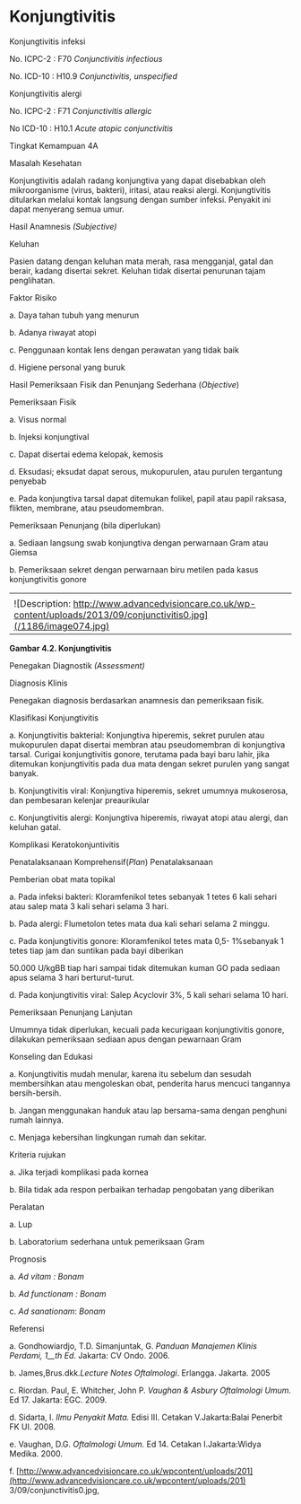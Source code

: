 # Konjungtivitis 

Konjungtivitis infeksi

No. ICPC-2 : F70 _Conjunctivitis infectious_

No. ICD-10 : H10.9 _Conjunctivitis, unspecified_

Konjungtivitis alergi

No. ICPC-2 : F71 _Conjunctivitis allergic_

No ICD-10 : H10.1 _Acute atopic conjunctivitis_

Tingkat Kemampuan 4A

Masalah Kesehatan

Konjungtivitis adalah radang konjungtiva yang dapat disebabkan oleh mikroorganisme (virus, bakteri), iritasi, atau reaksi alergi. Konjungtivitis ditularkan melalui kontak langsung dengan sumber infeksi. Penyakit ini dapat menyerang semua umur.

Hasil Anamnesis _(Subjective)_

Keluhan

Pasien datang dengan keluhan mata merah, rasa mengganjal, gatal dan berair, kadang disertai sekret. Keluhan tidak disertai penurunan tajam penglihatan.

Faktor Risiko

a. Daya tahan tubuh yang menurun

b. Adanya riwayat atopi

c. Penggunaan kontak lens dengan perawatan yang tidak baik

d. Higiene personal yang buruk

Hasil Pemeriksaan Fisik dan Penunjang Sederhana (_Objective_)

Pemeriksaan Fisik

a. Visus normal

 

b. Injeksi konjungtival

c. Dapat disertai edema kelopak, kemosis

d. Eksudasi; eksudat dapat serous, mukopurulen, atau purulen tergantung penyebab

e. Pada konjungtiva tarsal dapat ditemukan folikel, papil atau papil raksasa, flikten, membrane, atau pseudomembran.

Pemeriksaan Penunjang (bila diperlukan)

a. Sediaan langsung swab konjungtiva dengan perwarnaan Gram atau Giemsa

b. Pemeriksaan sekret dengan perwarnaan biru metilen pada kasus konjungtivitis gonore

| |
| --- |
| |
| ![Description: http://www.advancedvisioncare.co.uk/wp-content/uploads/2013/09/conjunctivitis0.jpg](/1186/image074.jpg) |

 

**Gambar 4.2. Konjungtivitis**

Penegakan Diagnostik _(Assessment)_

Diagnosis Klinis

Penegakan diagnosis berdasarkan anamnesis dan pemeriksaan fisik.

Klasifikasi Konjungtivitis

a. Konjungtivitis bakterial: Konjungtiva hiperemis, sekret purulen atau mukopurulen dapat disertai membran atau pseudomembran di konjungtiva tarsal. Curigai konjungtivitis gonore, terutama pada bayi baru lahir, jika ditemukan konjungtivitis pada dua mata dengan sekret purulen yang sangat banyak.

b. Konjungtivitis viral: Konjungtiva hiperemis, sekret umumnya mukoserosa, dan pembesaran kelenjar preaurikular

c. Konjungtivitis alergi: Konjungtiva hiperemis, riwayat atopi atau alergi, dan keluhan gatal.

 

Komplikasi Keratokonjuntivitis

Penatalaksanaan Komprehensif(_Plan_) Penatalaksanaan

Pemberian obat mata topikal

a. Pada infeksi bakteri: Kloramfenikol tetes sebanyak 1 tetes 6 kali sehari atau salep mata 3 kali sehari selama 3 hari.

b. Pada alergi: Flumetolon tetes mata dua kali sehari selama 2 minggu.

c. Pada konjungtivitis gonore: Kloramfenikol tetes mata 0,5- 1%sebanyak 1 tetes tiap jam dan suntikan pada bayi diberikan

50.000 U/kgBB tiap hari sampai tidak ditemukan kuman GO pada sediaan apus selama 3 hari berturut-turut.

d. Pada konjungtivitis viral: Salep Acyclovir 3%, 5 kali sehari selama 10 hari.

Pemeriksaan Penunjang Lanjutan

Umumnya tidak diperlukan, kecuali pada kecurigaan konjungtivitis gonore, dilakukan pemeriksaan sediaan apus dengan pewarnaan Gram

Konseling dan Edukasi

a. Konjungtivitis mudah menular, karena itu sebelum dan sesudah membersihkan atau mengoleskan obat, penderita harus mencuci tangannya bersih-bersih.

b. Jangan menggunakan handuk atau lap bersama-sama dengan penghuni rumah lainnya.

c. Menjaga kebersihan lingkungan rumah dan sekitar.

Kriteria rujukan

a. Jika terjadi komplikasi pada kornea

b. Bila tidak ada respon perbaikan terhadap pengobatan yang diberikan

Peralatan

a. Lup

b. Laboratorium sederhana untuk pemeriksaan Gram

 

Prognosis

a. _Ad vitam_ _: Bonam_

b. _Ad functionam_ _: Bonam_

c. _Ad sanationam_: _Bonam_

Referensi

a. Gondhowiardjo, T.D. Simanjuntak, G. _Panduan Manajemen Klinis Perdami, 1__th_ _Ed_. Jakarta: CV Ondo. 2006.

b. James,Brus.dkk._Lecture Notes Oftalmologi_. Erlangga. Jakarta. 2005

c. Riordan. Paul, E. Whitcher, John P. _Vaughan & Asbury Oftalmologi Umum._ Ed 17. Jakarta: EGC. 2009.

d. Sidarta, I. _Ilmu Penyakit Mata._ Edisi III. Cetakan V.Jakarta:Balai Penerbit FK UI. 2008.

e. Vaughan, D.G. _Oftalmologi Umum._ Ed 14. Cetakan I.Jakarta:Widya Medika. 2000.

f. [http://www.advancedvisioncare.co.uk/wpcontent/uploads/201](http://www.advancedvisioncare.co.uk/wpcontent/uploads/201) 3/09/conjunctivitis0.jpg,

